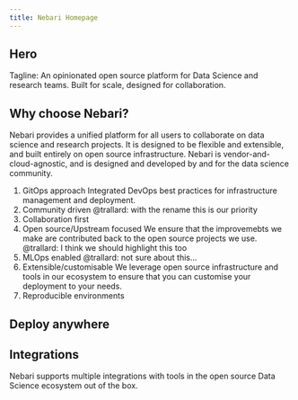 ```yaml
---
title: Nebari Homepage
---
```


<!-- Copy for Nebari Landing page. See Firma file: https://www.figma.com/file/ccOw2sxgjpEUjrOgKqVXRq/Nebari-website?node-id=809%3A3439 -->

## Hero

Tagline: An opinionated open source platform for Data Science and research teams. Built for scale, designed for collaboration.

## Why choose Nebari?

Nebari provides a unified platform for all users to collaborate on data science and research projects.
It is designed to be flexible and extensible, and built entirely on open source infrastructure.
Nebari is vendor-and-cloud-agnostic, and is designed and developed by and for the data science community.

<!-- Need to highlight 6 features -->
<!-- Added here left-to-right, top-to-bottom -->

1. GitOps approach
   Integrated DevOps best practices for infrastructure management and deployment.
1. Community driven
   @trallard: with the rename this is our priority
1. Collaboration first
1. Open source/Upstream focused
   We ensure that the improvemebts we make are contributed back to the open source projects we use.
   @trallard: I think we should highlight this too
1. MLOps enabled
   @trallard: not sure about this...
1. Extensible/customisable
   We leverage open source infrastructure and tools in our ecosystem to ensure that you can customise your deployment to your needs.
1. Reproducible environments

## Deploy anywhere

## Integrations

Nebari supports multiple integrations with tools
in the open source Data Science ecosystem out of the box.
